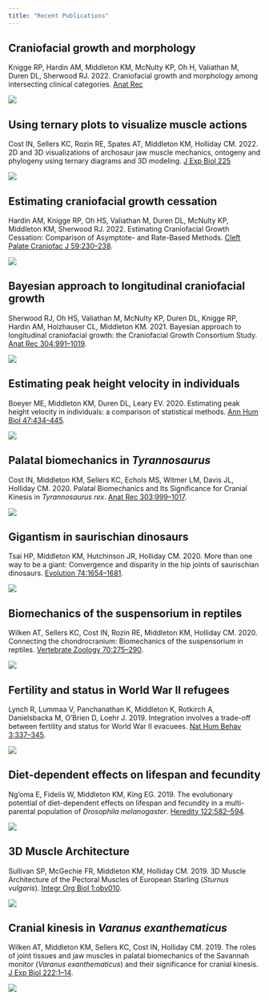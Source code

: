 ```yaml
---
title: "Recent Publications"
---
```


## Craniofacial growth and morphology

::: {layout-ncol=2}

Knigge RP, Hardin AM, Middleton KM, McNulty KP, Oh H, Valiathan M, Duren DL, Sherwood RJ. 2022. Craniofacial growth and morphology among intersecting clinical categories. [Anat Rec](http://dx.doi.org/10.1002/ar.24870)

![](images/pubs/knigge-2022.png)

:::

## Using ternary plots to visualize muscle actions

::: {layout-ncol=2}

Cost IN, Sellers KC, Rozin RE, Spates AT, Middleton KM, Holliday CM. 2022. 2D and 3D visualizations of archosaur jaw muscle mechanics, ontogeny and phylogeny using ternary diagrams and 3D modeling. [J Exp Biol 225](http://dx.doi.org/10.1242/jeb.243216)

![](images/pubs/cost-2022.png)

:::

## Estimating craniofacial growth cessation

::: {layout-ncol=2}

Hardin AM, Knigge RP, Oh HS, Valiathan M, Duren DL, McNulty KP, Middleton KM, Sherwood RJ. 2022. Estimating Craniofacial Growth Cessation: Comparison of Asymptote- and Rate-Based Methods. [Cleft Palate Craniofac J 59:230–238](http://dx.doi.org/10.1177/10556656211002675
).

![](images/pubs/hardin-2022.png)

:::

## Bayesian approach to longitudinal craniofacial growth

::: {layout-ncol=2}

Sherwood RJ, Oh HS, Valiathan M, McNulty KP, Duren DL, Knigge RP, Hardin AM, Holzhauser CL, Middleton KM. 2021. Bayesian approach to longitudinal craniofacial growth: the Craniofacial Growth Consortium Study. [Anat Rec 304:991–1019](https://doi.org/10.1002/ar.24520).

![](images/pubs/sherwood-2021.png)

:::

## Estimating peak height velocity in individuals

::: {layout-ncol=2}

Boeyer ME, Middleton KM, Duren DL, Leary EV. 2020. Estimating peak height velocity in individuals: a comparison of statistical methods. [Ann Hum Biol 47:434–445](https://doi.org/10.1080/03014460.2020.1763458).

![](images/pubs/boeyer-2020.png)

:::

## Palatal biomechanics in *Tyrannosaurus*

::: {layout-ncol=2}

Cost IN, Middleton KM, Sellers KC, Echols MS, Witmer LM, Davis JL, Holliday CM. 2020. Palatal Biomechanics and Its Significance for Cranial Kinesis in *Tyrannosaurus rex*. [Anat Rec 303:999–1017](https://doi.org/10.1002/ar.24219
).

![](images/pubs/cost-2020.jpg)

:::

## Gigantism in saurischian dinosaurs

::: {layout-ncol=2}

Tsai HP, Middleton KM, Hutchinson JR, Holliday CM. 2020. More than one way to be a giant: Convergence and disparity in the hip joints of saurischian dinosaurs. [Evolution 74:1654–1681](http://dx.doi.org/10.1111/evo.14017).

![](images/pubs/tsai-2020.png)

:::

## Biomechanics of the suspensorium in reptiles

::: {layout-ncol=2}

Wilken AT, Sellers KC, Cost IN, Rozin RE, Middleton KM, Holliday CM. 2020. Connecting the chondrocranium: Biomechanics of the suspensorium in reptiles. [Vertebrate Zoology 70:275–290](http://dx.doi.org/10.26049/VZ70-3-2020-02).

![](images/pubs/wilken-2020.png)

:::

## Fertility and status in World War II refugees

::: {layout-ncol=2}

Lynch R, Lummaa V, Panchanathan K, Middleton K, Rotkirch A, Danielsbacka M, O’Brien D, Loehr J. 2019. Integration involves a trade-off between fertility and status for World War II evacuees. [Nat Hum Behav 3:337–345](https://doi.org/10.1038/s41562-019-0542-5).

![](images/pubs/lynch-2019.png)

:::

## Diet-dependent effects on lifespan and fecundity

::: {layout-ncol=2}

Ng’oma E, Fidelis W, Middleton KM, King EG. 2019. The evolutionary potential of diet-dependent effects on lifespan and fecundity in a multi-parental population of *Drosophila melanogaster*. [Heredity 122:582–594](http://dx.doi.org/10.1038/s41437-018-0154-2).

![](images/pubs/ngoma-2019.png)

:::

## 3D Muscle Architecture

::: {layout-ncol=2}

Sullivan SP, McGechie FR, Middleton KM, Holliday CM. 2019. 3D Muscle Architecture of the Pectoral Muscles of European Starling (*Sturnus vulgaris*). [Integr Org Biol 1:oby010](http://dx.doi.org/10.1093/iob/oby010).

![](images/pubs/sullivan-2019.png)

:::

## Cranial kinesis in *Varanus exanthematicus*

::: {layout-ncol=2}

Wilken AT, Middleton KM, Sellers KC, Cost IN, Holliday CM. 2019. The roles of joint tissues and jaw muscles in palatal biomechanics of the Savannah monitor (*Varanus exanthematicus*) and their significance for cranial kinesis. [J Exp Biol 222:1–14](https://doi.org/10.1242/jeb.201459).

![](images/pubs/wilken-2019.png)

:::


